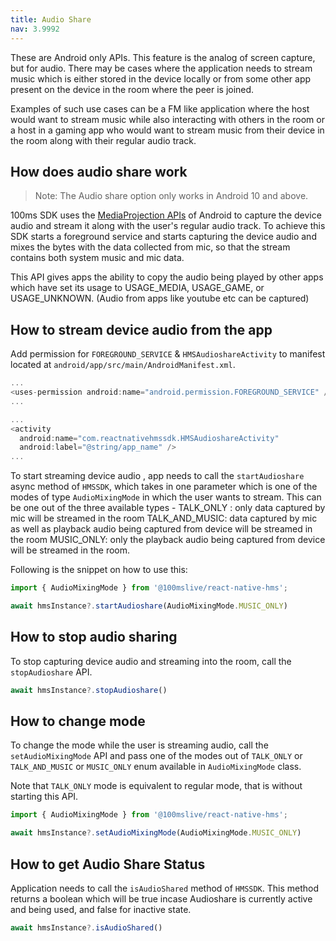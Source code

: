 ```yaml
---
title: Audio Share
nav: 3.9992
---
```


These are Android only APIs. This feature is the analog of screen capture, but for audio. There may be cases where the application needs to stream music which is either stored in the device locally or from some other app present on the device in the room where the peer is joined.

Examples of such use cases can be a FM like application where the host would want to stream music while also interacting with others in the room or a host in a gaming app who would want to stream music from their device in the room along with their regular audio track.

## How does audio share work
> Note: The Audio share option only works in Android 10 and above.

100ms SDK uses the [MediaProjection APIs](https://developer.android.com/guide/topics/media/av-capture#capture_audio_playback) of Android to capture the device audio and stream it along with the user's regular audio track. To achieve this SDK starts a foreground service and starts capturing the device audio and mixes the bytes with the data collected from mic, so that the stream contains both system music and mic data.

This API gives apps the ability to copy the audio being played by other apps which have set its usage to USAGE_MEDIA, USAGE_GAME, or USAGE_UNKNOWN. (Audio from apps like youtube etc can be captured)

## How to stream device audio from the app

Add permission for `FOREGROUND_SERVICE` & `HMSAudioshareActivity` to manifest located at `android/app/src/main/AndroidManifest.xml`.
```js
...
<uses-permission android:name="android.permission.FOREGROUND_SERVICE" />
...

...
<activity
  android:name="com.reactnativehmssdk.HMSAudioshareActivity"
  android:label="@string/app_name" />
...
```

To start streaming device audio , app needs to call the `startAudioshare` async method of `HMSSDK`, which takes in one parameter which is one of the modes of type `AudioMixingMode` in which the user wants to stream. This can be one out of the three available types - TALK_ONLY : only data captured by mic will be streamed in the room TALK_AND_MUSIC: data captured by mic as well as playback audio being captured from device will be streamed in the room MUSIC_ONLY: only the playback audio being captured from device will be streamed in the room.

Following is the snippet on how to use this:
```js
import { AudioMixingMode } from '@100mslive/react-native-hms';

await hmsInstance?.startAudioshare(AudioMixingMode.MUSIC_ONLY)
```

## How to stop audio sharing
To stop capturing device audio and streaming into the room, call the `stopAudioshare` API.

```js
await hmsInstance?.stopAudioshare()
```

## How to change mode
To change the mode while the user is streaming audio, call the `setAudioMixingMode` API and pass one of the modes out of `TALK_ONLY` or `TALK_AND_MUSIC` or `MUSIC_ONLY` enum available in `AudioMixingMode` class.

Note that `TALK_ONLY` mode is equivalent to regular mode, that is without starting this API.
```js
import { AudioMixingMode } from '@100mslive/react-native-hms';

await hmsInstance?.setAudioMixingMode(AudioMixingMode.MUSIC_ONLY)
```

## How to get Audio Share Status
Application needs to call the `isAudioShared` method of `HMSSDK`. This method returns a boolean which will be true 
incase Audioshare is currently active and being used, and false for inactive state.
```js
await hmsInstance?.isAudioShared()
```
